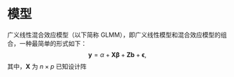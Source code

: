 # 模型

广义线性混合效应模型（以下简称 GLMM），即广义线性模型和混合效应模型的组合，一种最简单的形式如下：
$$\mathbf{y} = \alpha + \mathbf{X} \boldsymbol{\beta} + \mathbf{Z} \mathbf{b} + \boldsymbol{\epsilon},$$
其中，$\mathbf{X}$ 为 $n\times p$ 已知设计阵

